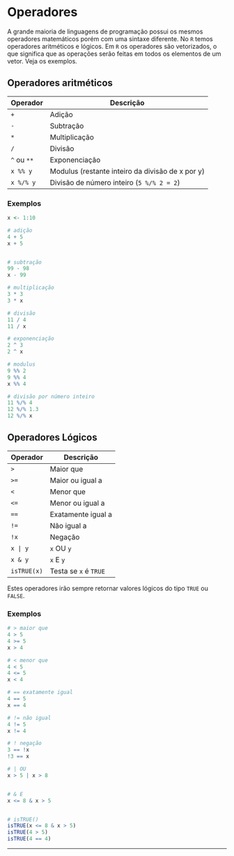 # Operadores {#operadores}

A grande maioria de linguagens de programação possui os mesmos operadores matemáticos porém com uma sintaxe diferente.
No `R` temos operadores aritméticos e lógicos.
Em `R` os operadores são vetorizados, o que significa que as operações serão feitas em todos os elementos de um vetor.
Veja os exemplos.

## Operadores aritméticos

|Operador    | Descrição|
|--------    |---------|
|`+`         | Adição|
|`-`         | Subtração|
|`*`         | Multiplicação|
|`/`         | Divisão|
|`^` ou `**` | Exponenciação|
|`x %% y`    | Modulus (restante inteiro da divisão de x por y)|
|`x %/% y`   | Divisão de número inteiro (`5 %/% 2 = 2`)|


### Exemplos

```r
x <- 1:10

# adição
4 + 5
x + 5


# subtração
99 - 98
x - 99

# multiplicação
3 * 3
3 * x

# divisão
11 / 4
11 / x

# exponenciação
2 ^ 3
2 ^ x

# modulus
9 %% 2
9 %% 4
x %% 4

# divisão por número inteiro
11 %/% 4
12 %/% 1.3
12 %/% x
```


## Operadores Lógicos

Operador    | Descrição
--------    | ---------
`>`         | Maior que
`>=`        | Maior ou igual a
`<`         | Menor que 
`<=`        | Menor ou igual a 
`==`        | Exatamente igual a 
`!=`        | Não igual a 
`!x`        | Negação 
`x | y`     | `x` OU `y`
`x & y`     | `x` E `y` 
`isTRUE(x)` | Testa se `x` é `TRUE`

Estes operadores irão sempre retornar valores lógicos do tipo `TRUE` ou `FALSE`.

### Exemplos 

```r
# > maior que 
4 > 5
4 >= 5
x > 4

# < menor que 
4 < 5
4 <= 5
x < 4 

# == exatamente igual
4 == 5
x == 4 

# != não igual
4 != 5
x != 4

# ! negação
3 == !x
!3 == x

# | OU
x > 5 | x > 8


# & E
x <= 8 & x > 5 


# isTRUE()
isTRUE(x <= 8 & x > 5)
isTRUE(4 > 5)
isTRUE(4 == 4)

```

***

